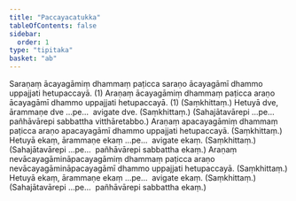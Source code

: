 ```yaml
---
title: "Paccayacatukka"
tableOfContents: false
sidebar:
  order: 1
type: "tipitaka"
basket: "ab"
---
```



<DynamicBreadcrumb />

<Division number="34">

<Paragraph number="2670">
Saraṇaṃ ācayagāmiṃ dhammaṃ paṭicca saraṇo ācayagāmī dhammo uppajjati hetupaccayā. (1)
</Paragraph>

<Paragraph number="2671">
Araṇaṃ ācayagāmiṃ dhammaṃ paṭicca araṇo ācayagāmī dhammo uppajjati hetupaccayā. (1) (Saṃkhittaṃ.)
</Paragraph>

</Division>
<Division number="35">

<Paragraph number="2672">
Hetuyā dve, ārammaṇe dve …pe…  avigate dve. (Saṃkhittaṃ.) (Sahajātavārepi …pe…  pañhāvārepi sabbattha vitthāretabbo.)
</Paragraph>

</Division>
<Division number="36">

<Paragraph number="2673">
Araṇaṃ apacayagāmiṃ dhammaṃ paṭicca araṇo apacayagāmī dhammo uppajjati hetupaccayā. (Saṃkhittaṃ.)
</Paragraph>

<Paragraph number="2674">
Hetuyā ekaṃ, ārammaṇe ekaṃ …pe…  avigate ekaṃ. (Saṃkhittaṃ.) (Sahajātavārepi …pe…  pañhāvārepi sabbattha ekaṃ.)
</Paragraph>

</Division>
<Division number="37">

<Paragraph number="2675">
Araṇaṃ nevācayagāmināpacayagāmiṃ dhammaṃ paṭicca araṇo nevācayagāmināpacayagāmī dhammo uppajjati hetupaccayā. (Saṃkhittaṃ.)
</Paragraph>

<Paragraph number="2676">
Hetuyā ekaṃ, ārammaṇe ekaṃ …pe…  avigate ekaṃ. (Saṃkhittaṃ.) (Sahajātavārepi …pe…  pañhāvārepi sabbattha ekaṃ.)
</Paragraph>
</Division>